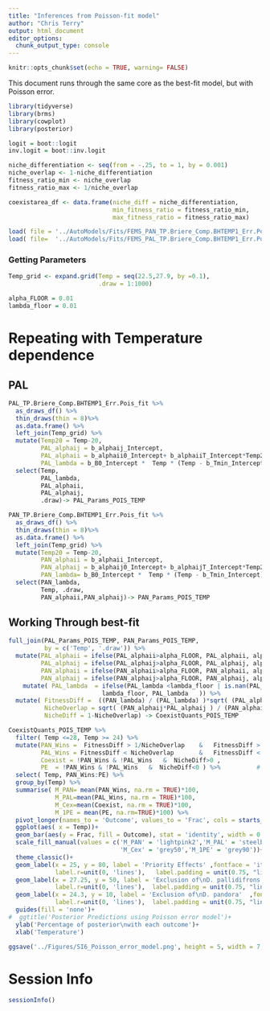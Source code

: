 ```yaml
---
title: "Inferences from Poisson-fit model"
author: "Chris Terry"
output: html_document
editor_options: 
  chunk_output_type: console
---
```

```r
knitr::opts_chunk$set(echo = TRUE, warning= FALSE)
```

This document runs through the same core as the best-fit model, but with  Poisson error. 

```r
library(tidyverse)
library(brms)
library(cowplot)
library(posterior)

logit = boot::logit
inv.logit = boot::inv.logit

niche_differentiation <- seq(from = -.25, to = 1, by = 0.001)
niche_overlap <- 1-niche_differentiation
fitness_ratio_min <- niche_overlap
fitness_ratio_max <- 1/niche_overlap

coexistarea_df <- data.frame(niche_diff = niche_differentiation,
                             min_fitness_ratio = fitness_ratio_min,
                             max_fitness_ratio = fitness_ratio_max)

load( file = '../AutoModels/Fits/FEMS_PAN_TP.Briere_Comp.BHTEMP1_Err.Pois')
load( file=  '../AutoModels/Fits/FEMS_PAL_TP.Briere_Comp.BHTEMP1_Err.Pois')
```
### Getting Parameters

```r
Temp_grid <- expand.grid(Temp = seq(22.5,27.9, by =0.1), 
                         .draw = 1:1000)

alpha_FLOOR = 0.01
lambda_floor = 0.01
```

# Repeating with Temperature dependence

## PAL
```r
PAL_TP.Briere_Comp.BHTEMP1_Err.Pois_fit %>%
  as_draws_df() %>%
  thin_draws(thin = 8)%>%
  as.data.frame() %>% 
  left_join(Temp_grid) %>%
  mutate(Temp20 = Temp-20, 
         PAL_alphaij = b_alphaij_Intercept,
         PAL_alphaii = b_alphaii0_Intercept+ b_alphaiiT_Intercept*Temp20,
         PAL_lambda = b_B0_Intercept *  Temp * (Temp - b_Tmin_Intercept) * sqrt(b_Tmax_Intercept - Temp))  %>% 
  select(Temp,
         PAL_lambda,
         PAL_alphaii, 
         PAL_alphaij, 
         .draw)-> PAL_Params_POIS_TEMP

PAN_TP.Briere_Comp.BHTEMP1_Err.Pois_fit %>%
  as_draws_df() %>%
  thin_draws(thin = 8)%>%
  as.data.frame() %>%
  left_join(Temp_grid) %>%
  mutate(Temp20 = Temp-20, 
         PAN_alphaii = b_alphaii_Intercept,
         PAN_alphaij = b_alphaij0_Intercept+ b_alphaijT_Intercept*Temp20,
         PAN_lambda= b_B0_Intercept *  Temp * (Temp - b_Tmin_Intercept) * sqrt(b_Tmax_Intercept - Temp))  %>%
  select(PAN_lambda,
         Temp, .draw,
         PAN_alphaii,PAN_alphaij)-> PAN_Params_POIS_TEMP

```

## Working Through best-fit

```r
full_join(PAL_Params_POIS_TEMP, PAN_Params_POIS_TEMP, 
          by = c('Temp', '.draw')) %>%
  mutate(PAL_alphaii = ifelse(PAL_alphaii>alpha_FLOOR, PAL_alphaii, alpha_FLOOR), 
         PAL_alphaij = ifelse(PAL_alphaij>alpha_FLOOR, PAL_alphaij, alpha_FLOOR),
         PAN_alphaii = ifelse(PAN_alphaii>alpha_FLOOR, PAN_alphaii, alpha_FLOOR), 
         PAN_alphaij = ifelse(PAN_alphaij>alpha_FLOOR, PAN_alphaij, alpha_FLOOR))  %>%
    mutate( PAL_lambda  = ifelse(PAL_lambda <lambda_floor | is.nan(PAL_lambda ),
                          lambda_floor, PAL_lambda   )) %>% 
  mutate( FitnessDiff =  ((PAN_lambda) / (PAL_lambda) )*sqrt( (PAL_alphaii*PAL_alphaij ) / (PAN_alphaii*PAN_alphaij)   ),
          NicheOverlap = sqrt( (PAN_alphaij*PAL_alphaij ) / (PAN_alphaii*PAL_alphaii)),
          NicheDiff = 1-NicheOverlap) -> CoexistQuants_POIS_TEMP
```


```R
CoexistQuants_POIS_TEMP %>%
  filter( Temp <=28, Temp >= 24) %>%
  mutate(PAN_Wins =  FitnessDiff > 1/NicheOverlap    &   FitnessDiff > NicheOverlap  ,
         PAL_Wins = FitnessDiff < NicheOverlap       &   FitnessDiff < 1/NicheOverlap , 
         Coexist = !PAN_Wins & !PAL_Wins   &  NicheDiff>0 , 
         PE  = !PAN_Wins & !PAL_Wins   &  NicheDiff<0 ) %>%          #  filter( Temp==25.5)%>%
  select( Temp, PAN_Wins:PE) %>%
  group_by(Temp) %>%
  summarise( M_PAN= mean(PAN_Wins, na.rm = TRUE)*100,
             M_PAL=mean(PAL_Wins, na.rm = TRUE)*100,
             M_Cex=mean(Coexist, na.rm = TRUE)*100,
             M_1PE = mean(PE, na.rm=TRUE)*100) %>%     
  pivot_longer(names_to = 'Outcome', values_to = 'Frac', cols = starts_with('M_')) %>% 
  ggplot(aes( x = Temp))+
  geom_bar(aes(y = Frac, fill = Outcome), stat = 'identity', width = 0.1)+
  scale_fill_manual(values = c('M_PAN' = 'lightpink2','M_PAL' = 'steelblue2',
                               'M_Cex' = 'grey50','M_1PE' = 'grey90'))+
  theme_classic()+
  geom_label(x = 25, y = 80, label = 'Priority Effects' ,fontface = 'italic',
             label.r=unit(0, 'lines'),   label.padding = unit(0.75, "lines"))+
  geom_label(x = 27.25, y = 50, label = 'Exclusion of\nD. pallidifrons'  ,fontface = 'italic',
             label.r=unit(0, 'lines'),  label.padding = unit(0.75, "lines"))+
  geom_label(x = 24.3, y = 10, label = 'Exclusion of\nD. pandora'  ,fontface = 'italic',
             label.r=unit(0, 'lines'),  label.padding = unit(0.75, "lines"))+
  guides(fill = 'none')+
#  ggtitle('Posterior Predictions using Poisson error model')+
  ylab('Percentage of posterior\nwith each outcome')+
  xlab('Temperature')

ggsave('../Figures/SI6_Poisson_error_model.png', height = 5, width = 7, bg = 'white')


```


# Session Info

```r
sessionInfo()

```
